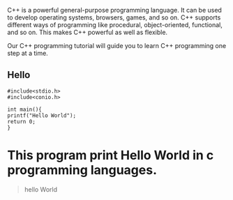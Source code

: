 C++ is a powerful general-purpose programming language. It can be used to develop operating systems, browsers, games, and so on. C++ supports different ways of programming like procedural, object-oriented, functional, and so on. This makes C++ powerful as well as flexible.

Our C++ programming tutorial will guide you to learn C++ programming one step at a time.

## Hello

```
#include<stdio.h>
#include<conio.h>

int main(){
printf("Hello World");
return 0;
}
```
# This program print Hello World in c programming languages.


>hello World
